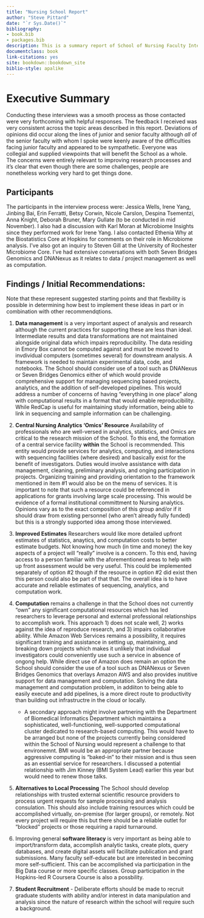 ```yaml
--- 
title: "Nursing School Report"
author: "Steve Pittard"
date: "`r Sys.Date()`"
bibliography:
- book.bib
- packages.bib
description: This is a summary report of School of Nursing Faculty Interviews
documentclass: book
link-citations: yes
site: bookdown::bookdown_site
biblio-style: apalike
---
```


# Executive Summary

Conducting these interviews was a smooth process as those contacted were very forthcoming with helpful responses. The feedback I received was very consistent across the topic areas described in this report. Deviations of opinions did occur along the lines of junior and senior faculty although *all* of the senior faculty with whom I spoke were keenly aware of the difficulties facing junior faculty and appeared to be sympathetic. Everyone was collegial and supplied viewpoints that will benefit the School as a whole. The concerns were entirely relevant to improving research processes and it's clear that even though there are some challenges, people are nonetheless working very hard to get things done. 

## Participants

The participants in the interview process were: Jessica Wells, Irene Yang, Jinbing Bai, Erin Ferratti, Betsy Corwin, Nicole Carslon, Despina Tsementzi, Anna Knight, Deborah Bruner, Mary Gullate (to be conducted in mid November). I also had a discussion with Karl Moran at Microbiome Insights since they performed work for Irene Yang. I also contacted Ethenia Why at the Biostatistics Core at Hopkins for comments on their role in Microbiome analysis. I've also got an inquiry to Steven Gill at the University of Rochester Microbiome Core. I've had extensive conversations with both Seven Bridges Genomics and DNANexus as it relates to data / project management as well as computation.  

## Findings / Initial Recommendations:

Note that these represent suggested starting points and that flexbility is possible in determining how best to implement these ideas in part or in combination with other recommendqtions. 

1. **Data management** is a very important aspect of analysis and research although the current practices for supporting these are less than ideal. Intermediate results and data transformations are not maintained alongside original data which impairs reproducibility. The data residing in Emory Box cannot be computed against and must be moved to invdividual computers (sometimes several) for downstream analysis. A framework is needed to maintain experimental data, code, and notebooks. The School should consider use of a tool such as DNANexus or Seven Bridges Genomics either of which would provide comprehensive support for managing sequencing based projects, analytics, and the addition of self-developed pipelines. This would address a number of concerns of having "everything in one place" along with computational results in a format that would enable reproducibility. While RedCap is useful for maintaining study information, being able to link in sequencing and sample information can be challenging. 

2. **Central Nursing Analytics 'Omics' Resource** Availability of professionals who are well-versed in analytics, statistics, and Omics are critical to the research mission of the School. To this end, the formation of a central service facility **within** the School is recommended. This entity would provide services for analytics, computing, and interactions with sequencing facilities (where desired) and basically exist for the benefit of investigators. Duties would involve assistance with data management, cleaning, preliminary analysis, and onging participation in projects. Organizing training and providing orientation to the framework mentioned in item #1 would also be on the menu of services. It is important to note that such a resource could be referenced in applications for grants involving large scale processing. This would be evidence of a formal institutional committment to Nursing analytics. Opinions vary as to the exact composition of this group and/or if it should draw from existing personnel (who aren't already fully funded) but this is a strongly supported idea among those interviewed. 

3. **Improved Estimates** Researchers would like more detailed upfront estimates of statistics, anaytics, and computation costs to better estimate budgets. Not knowing how much (in time and money) the key aspects of a project will "really" involve is a concern. To this end, having access to a person familiar with the aforementioned areas to help with up front assessment would be very useful. This could be implemented separately of option #2 though if the resource in option #2 did exist then this person could also be part of that that. The overall idea is to have accurate and reliable estimates of sequencing, analytics, and computation work.

4. **Computation** remains a challenge in that the School does not currently "own" any significant computational resources which has led researchers to leverage personal and external professional relationships to accomplish work. This approach 1) does not scale well, 2) works against the idea of reproduce research, and 3) impairs collaborative ability.  While Amazon Web Services remains a possibility, it requires significant training and assistance in setting up, maintaining, and breaking down projects which makes it unlikely that individual investigators could conveniently use such a service in absence of ongong help. While direct use of Amazon does remain an option the School should consider the use of a tool such as DNANexus or Seven Bridges Genomics that overlays Amazon AWS and also provides inutitive support for data management and computation. Solving the data management and computation problem, in addiiton to being able to easily execute and add pipelines, is a more direct route to productivity than building out infrastructre in the cloud or locally. 

   + A secondary approach might involve partnering with the Department of Biomedical Informatics Department which maintains a sophisticated, well-functioning, well-supported computational cluster dedicated to research-based computing. This would have to be arranged but none of the projects currently being considered within the School of Nursing would represent a challenge to that environemnt. BMI would be an appropriate partner because aggressive computing is "baked-in" to their mission and is thus seen as an essential service for researchers. I discussed a potential relationship with Jim Kinney (BMI System Lead) earlier this year but would need to renew those talks. 

5. **Alternatives to Local Processing** The School should develop relationships with trusted external scientific resource providers to process urgent requests for sample processing and analysis consulation. This should also include training resources which could be accomplished virtually, on-premise (for larger groups), or remotely. Not every project will require this but there should be a reliable outlet for "blocked" projects or those requiring a rapid turnaround. 

6. Improving general **software literacy** is very important as being able to import/transform data, accomplish analytic tasks, create plots, query databases, and create digital assets will facilitate publication and grant submissions. Many faculty self-educate but are interested in becoming more self-sufficient. This can be accomplished via participation in the Big Data course or more specific classes. Group participation in the Hopkins-led R Coursera Course is also a possbility. 

7. **Student Recruitment** - Deliberate efforts should be made to recruit graduate students with ability and/or interest in data manipulation and analysis since the nature of research within the school will require such a background. 


